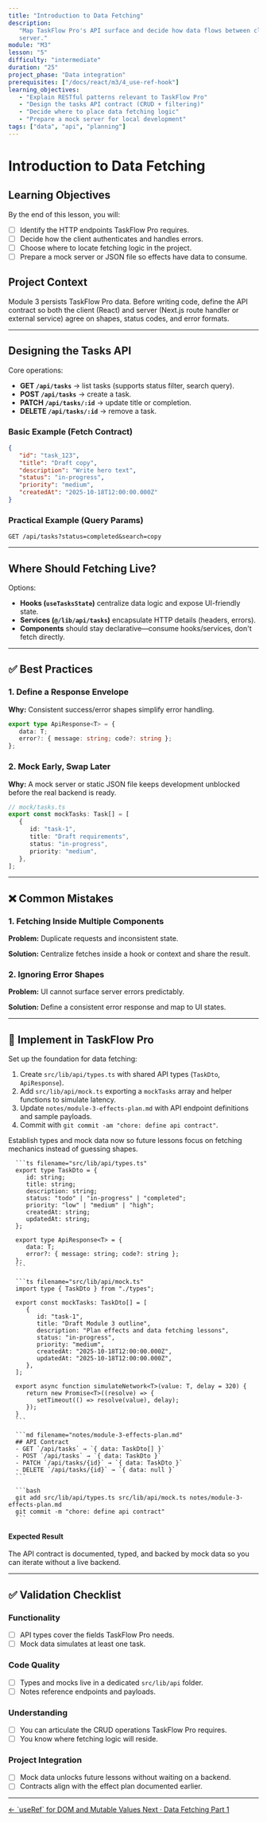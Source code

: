 ```yaml
---
title: "Introduction to Data Fetching"
description:
   "Map TaskFlow Pro's API surface and decide how data flows between client and
   server."
module: "M3"
lesson: "5"
difficulty: "intermediate"
duration: "25"
project_phase: "Data integration"
prerequisites: ["/docs/react/m3/4_use-ref-hook"]
learning_objectives:
   - "Explain RESTful patterns relevant to TaskFlow Pro"
   - "Design the tasks API contract (CRUD + filtering)"
   - "Decide where to place data fetching logic"
   - "Prepare a mock server for local development"
tags: ["data", "api", "planning"]
---
```



# Introduction to Data Fetching

## Learning Objectives

By the end of this lesson, you will:

-  [ ] Identify the HTTP endpoints TaskFlow Pro requires.
-  [ ] Decide how the client authenticates and handles errors.
-  [ ] Choose where to locate fetching logic in the project.
-  [ ] Prepare a mock server or JSON file so effects have data to consume.

## Project Context

Module 3 persists TaskFlow Pro data. Before writing code, define the API
contract so both the client (React) and server (Next.js route handler or
external service) agree on shapes, status codes, and error formats.

---

## Designing the Tasks API

Core operations:

-  **GET `/api/tasks`** → list tasks (supports status filter, search query).
-  **POST `/api/tasks`** → create a task.
-  **PATCH `/api/tasks/:id`** → update title or completion.
-  **DELETE `/api/tasks/:id`** → remove a task.

### Basic Example (Fetch Contract)

```json
{
   "id": "task_123",
   "title": "Draft copy",
   "description": "Write hero text",
   "status": "in-progress",
   "priority": "medium",
   "createdAt": "2025-10-18T12:00:00.000Z"
}
```

### Practical Example (Query Params)

```http
GET /api/tasks?status=completed&search=copy
```

---

## Where Should Fetching Live?

Options:

-  **Hooks (`useTasksState`)** centralize data logic and expose UI-friendly
   state.
-  **Services (`@/lib/api/tasks`)** encapsulate HTTP details (headers, errors).
-  **Components** should stay declarative—consume hooks/services, don't fetch
   directly.

---

## ✅ Best Practices

### 1. Define a Response Envelope

**Why:** Consistent success/error shapes simplify error handling.

```ts
export type ApiResponse<T> = {
   data: T;
   error?: { message: string; code?: string };
};
```

### 2. Mock Early, Swap Later

**Why:** A mock server or static JSON file keeps development unblocked before
the real backend is ready.

```ts
// mock/tasks.ts
export const mockTasks: Task[] = [
   {
      id: "task-1",
      title: "Draft requirements",
      status: "in-progress",
      priority: "medium",
   },
];
```

---

## ❌ Common Mistakes

### 1. Fetching Inside Multiple Components

**Problem:** Duplicate requests and inconsistent state.

**Solution:** Centralize fetches inside a hook or context and share the result.

### 2. Ignoring Error Shapes

**Problem:** UI cannot surface server errors predictably.

**Solution:** Define a consistent error response and map to UI states.

---

## 🔨 Implement in TaskFlow Pro

Set up the foundation for data fetching:

1. Create `src/lib/api/types.ts` with shared API types (`TaskDto`,
   `ApiResponse`).
2. Add `src/lib/api/mock.ts` exporting a `mockTasks` array and helper functions
   to simulate latency.
3. Update `notes/module-3-effects-plan.md` with API endpoint definitions and
   sample payloads.
4. Commit with `git commit -am "chore: define api contract"`.

<Accordions type='single' className='mt-4'>
   <Accordion title='Solution Walkthrough'>
      <p>
         Establish types and mock data now so future lessons focus on fetching mechanics instead of guessing shapes.
      </p>

      ```ts filename="src/lib/api/types.ts"
      export type TaskDto = {
         id: string;
         title: string;
         description: string;
         status: "todo" | "in-progress" | "completed";
         priority: "low" | "medium" | "high";
         createdAt: string;
         updatedAt: string;
      };

      export type ApiResponse<T> = {
         data: T;
         error?: { message: string; code?: string };
      };
      ```

      ```ts filename="src/lib/api/mock.ts"
      import type { TaskDto } from "./types";

      export const mockTasks: TaskDto[] = [
         {
            id: "task-1",
            title: "Draft Module 3 outline",
            description: "Plan effects and data fetching lessons",
            status: "in-progress",
            priority: "medium",
            createdAt: "2025-10-18T12:00:00.000Z",
            updatedAt: "2025-10-18T12:00:00.000Z",
         },
      ];

      export async function simulateNetwork<T>(value: T, delay = 320) {
         return new Promise<T>((resolve) => {
            setTimeout(() => resolve(value), delay);
         });
      }
      ```

      ```md filename="notes/module-3-effects-plan.md"
      ## API Contract
      - GET `/api/tasks` → `{ data: TaskDto[] }`
      - POST `/api/tasks` → `{ data: TaskDto }`
      - PATCH `/api/tasks/{id}` → `{ data: TaskDto }`
      - DELETE `/api/tasks/{id}` → `{ data: null }`
      ```

      ```bash
      git add src/lib/api/types.ts src/lib/api/mock.ts notes/module-3-effects-plan.md
      git commit -m "chore: define api contract"
      ```

   </Accordion>
</Accordions>

#### Expected Result

The API contract is documented, typed, and backed by mock data so you can
iterate without a live backend.

---

## ✅ Validation Checklist

### Functionality

-  [ ] API types cover the fields TaskFlow Pro needs.
-  [ ] Mock data simulates at least one task.

### Code Quality

-  [ ] Types and mocks live in a dedicated `src/lib/api` folder.
-  [ ] Notes reference endpoints and payloads.

### Understanding

-  [ ] You can articulate the CRUD operations TaskFlow Pro requires.
-  [ ] You know where fetching logic will reside.

### Project Integration

-  [ ] Mock data unlocks future lessons without waiting on a backend.
-  [ ] Contracts align with the effect plan documented earlier.

---

<div className='mt-8 flex justify-between'>
   <a
      href='/docs/react/m3/4_use-ref-hook'
      className='text-sm font-medium text-muted-foreground hover:text-foreground'
   >
      ← `useRef` for DOM and Mutable Values
   </a>
   <a
      href='/docs/react/m3/6_data-fetching-part-1'
      className='text-sm font-medium text-primary hover:text-primary/80'
   >
      Next · Data Fetching Part 1
   </a>
</div>
